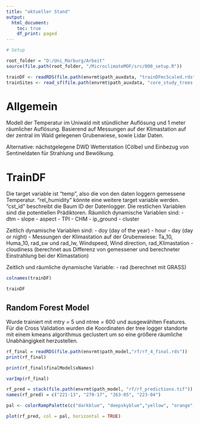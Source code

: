 ```yaml
---
title: "aktueller Stand"
output:
  html_document:
    toc: true
    df_print: paged
---
```


```r
# Setup

root_folder = "D:/Uni_Marburg/Arbeit"
source(file.path(root_folder, "/MicroclimateMOF/src/000_setup.R"))

trainDF <- readRDS(file.path(envrmt$path_auxdata, "trainDFmcScaled.rds"))
trainSites <- read_sf(file.path(envrmt$path_auxdata, "core_study_trees.shp"))
```

# Allgemein

Modell der Temperatur im Uniwald mit stündlicher Auflösung und 1 meter räumlicher Auflösung. Basierend auf Messungen auf der Klimastation auf der zentral im Wald gelegenen Grubenwiese, sowie Lidar Daten.

Alternative: nächstgelegene DWD Wetterstation (Cölbe) und Einbezug von Sentineldaten für Strahlung und Bewölkung.

# TrainDF

Die target variable ist "temp", also die von den daten loggern gemessene Temperatur. "rel_humidity" könnte eine weitere target variable werden. "cst_id" beschreibt die Baum ID der Datenlogger.
Die restlichen Variablen sind die potentiellen Prädiktoren. 
Räumlich dynamische Variablen sind:
  - dtm
  - slope
  - aspect
  - TPI
  - CHM
  - ip_ground
  - cluster
  
Zeitlich dynamische Variablen sind:
  - doy (day of the year)
  - hour
  - day (day or night)
  - Messungen der Klimastation auf der Grubenwiese: Ta_10, Huma_10, rad_sw und rad_lw, Windspeed, Wind direction, rad_Klimastation
  - cloudiness (berechnet aus Differenz von gemessener und berechneter Einstrahlung bei der Klimastation)
  
  
Zeitlich und räumliche dynamische Variable:
  - rad (berechnet mit GRASS)
  

```r
colnames(trainDF)
```
```r
trainDF
```

## Random Forest Model

Wurde trainiert mit mtry = 5 und ntree = 600 und ausgewählten Features. Für die Cross Validation wurden die Koordinaten der tree logger standorte mit einem kmeans algorithmus geclustert um so eine größere räumliche Unabhängigkeit herzustellen. 

```r
rf_final = readRDS(file.path(envrmt$path_model,"rf/rf_4_final.rds"))
print(rf_final)
```


```r
print(rf_final$finalModel$xNames)
```
```r
varImp(rf_final)
```

```r
rf_pred = stack(file.path(envrmt$path_model, "rf/rf_predictions.tif"))
names(rf_pred) = c("221-13", "270-17", "263-05", "223-04")

pal <- colorRampPalette(c("darkblue", "deepskyblue","yellow", "orange", "red"))(40)

plot(rf_pred, col = pal, horizontal = TRUE)
```

